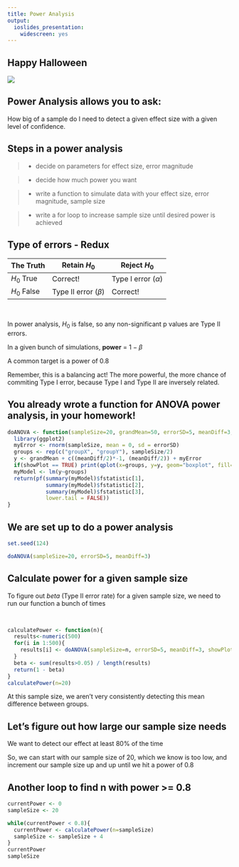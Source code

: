 ```yaml
---
title: Power Analysis
output:
  ioslides_presentation:
    widescreen: yes
---
```


## Happy Halloween

<img src="../../images/normalparanormal.jpg" height:500px>

## Power Analysis allows you to ask:

<div class="red2">How big of a sample do I need to detect a given effect size with a given level of confidence.</div>


## Steps in a power analysis {.build}


> - decide on parameters for effect size, error magnitude

> - decide how much power you want

> - write a function to simulate data with your effect size, error magnitude, sample size

> - write a for loop to increase sample size until desired power is achieved


## Type of errors - Redux {.build}

The Truth | Retain $H_0$ | Reject $H_0$
---------|----------------|---------
$H_0$ True | Correct! | Type I error ($\alpha$)
$H_0$ False | Type II error ($\beta$)| Correct!

<br>

In power analysis, $H_0$ is false, so any non-significant p values are Type II errors.

In a given bunch of simulations, **power** = $1 - \beta$

A common target is a power of 0.8

Remember, this is a balancing act!  The more powerful, the more chance of commiting Type I error, because Type I and Type II are inversely related.

## You already wrote a function for ANOVA power analysis, in your homework! {.smaller}

```r
doANOVA <- function(sampleSize=20, grandMean=50, errorSD=5, meanDiff=3, showPlot=TRUE) {
  library(ggplot2)
  myError <- rnorm(sampleSize, mean = 0, sd = errorSD)
  groups <- rep(c("groupX", "groupY"), sampleSize/2)
  y <- grandMean + c((meanDiff/2)*-1, (meanDiff/2)) + myError
  if(showPlot == TRUE) print(qplot(x=groups, y=y, geom="boxplot", fill=groups))
  myModel <- lm(y~groups)
  return(pf(summary(myModel)$fstatistic[1],
            summary(myModel)$fstatistic[2],
            summary(myModel)$fstatistic[3], 
            lower.tail = FALSE))
}
```

## We are set up to do a power analysis {.smaller}


```r
set.seed(124)
```

```r
doANOVA(sampleSize=20, errorSD=5, meanDiff=3)
```

## Calculate power for a given sample size {.smaller}

<div class="red2">To figure out $beta$ (Type II error rate) for a given sample size, we need to run our function a bunch of times</div>

<br>

```r
calculatePower <- function(n){
  results<-numeric(500)
  for(i in 1:500){
    results[i] <- doANOVA(sampleSize=n, errorSD=5, meanDiff=3, showPlot=FALSE)
  }
  beta <- sum(results>0.05) / length(results)
  return(1 - beta)
}
calculatePower(n=20)

```

<div class="red2">At this sample size, we aren't very consistently detecting this mean difference between groups.  </div>
 
## Let's figure out how large our sample size needs {.build}

We want to detect our effect at least 80% of the time

So, we can start with our sample size of 20, which we know is too low, and increment our sample size up and up until we hit a power of 0.8

## Another loop to find n with power >= 0.8 

```r
currentPower <- 0
sampleSize <- 20

while(currentPower < 0.8){ 
  currentPower <- calculatePower(n=sampleSize)
  sampleSize <- sampleSize + 4
}
currentPower
sampleSize
```